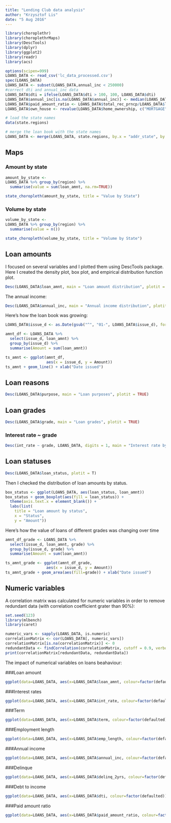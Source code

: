 ```yaml
---
title: "Lending Club data analysis"
author: "Krzysztof Lis"
date: "5 Aug 2016"
---
```


```r
library(choroplethr)
library(choroplethrMaps)
library(DescTools)
library(dplyr)
library(ggplot2)
library(readr)
library(acs)

options(scipen=999)
LOANS_DATA <- read_csv('lc_data_processed.csv')
spec(LOANS_DATA)
LOANS_DATA <- subset(LOANS_DATA,annual_inc < 250000)
#correct dti and annual_inc data
LOANS_DATA$dti = ifelse(LOANS_DATA$dti > 100, 100, LOANS_DATA$dti)
LOANS_DATA$annual_inc[is.na(LOANS_DATA$annual_inc)] <- median(LOANS_DATA$annual_inc, na.rm = TRUE)
LOANS_DATA$paid_amount_ratio <- LOANS_DATA$total_rec_prncp/LOANS_DATA$loan_amnt
LOANS_DATA$own_house <- revalue(LOANS_DATA$home_ownership, c("MORTGAGE" = 0, "RENT" = 0, "OTHER" = 0, "NONE" = 0, "ANY" = 0, "OWN" = 1))

# load the state names
data(state.regions)

# merge the loan book with the state names
LOANS_DATA <- merge(LOANS_DATA, state.regions, by.x = "addr_state", by.y = "abb")

```

## Maps

### Amount by state
```r
amount_by_state <-
LOANS_DATA %>% group_by(region) %>%
  summarise(value = sum(loan_amnt, na.rm=TRUE))

state_choropleth(amount_by_state, title = "Value by State")
```

### Volume by state
```r
volume_by_state <-
LOANS_DATA %>% group_by(region) %>%
  summarise(value = n())

state_choropleth(volume_by_state, title = "Volume by State")
```

## Loan amounts

I focused on several variables and I plotted them using DescTools package.
Here I created the density plot, box plot, and empirical distribution function plot.
```r
Desc(LOANS_DATA$loan_amnt, main = "Loan amount distribution", plotit = TRUE)
```
The annual income:
```r
Desc(LOANS_DATA$annual_inc, main = "Annual income distribution", plotit = TRUE)

```
Here's how the loan book was growing:
```r
LOANS_DATA$issue_d <- as.Date(gsub("^", "01-", LOANS_DATA$issue_d), format="%d-%b-%Y")

amnt_df <- LOANS_DATA %>% 
  select(issue_d, loan_amnt) %>% 
  group_by(issue_d) %>% 
  summarise(Amount = sum(loan_amnt))

ts_amnt <- ggplot(amnt_df, 
                  aes(x = issue_d, y = Amount))
ts_amnt + geom_line() + xlab("Date issued")
```

## Loan reasons

```r
Desc(LOANS_DATA$purpose, main = "Loan purposes", plotit = TRUE)

```
## Loan grades


```r
Desc(LOANS_DATA$grade, main = "Loan grades", plotit = TRUE)
```

### Interest rate ~ grade
```r
Desc(int_rate ~ grade, LOANS_DATA, digits = 1, main = "Interest rate by grade", plotit = TRUE)
```

## Loan statuses

```r
Desc(LOANS_DATA$loan_status, plotit = T)
```

Then I checked the distribution of loan amounts by status.
```r
box_status <- ggplot(LOANS_DATA, aes(loan_status, loan_amnt))
box_status + geom_boxplot(aes(fill = loan_status)) +
  theme(axis.text.x = element_blank()) +
  labs(list(
    title = "Loan amount by status",
    x = "Status",
    y = "Amount"))  
```

Here's how the value of loans of different grades was changing over time
```r
amnt_df_grade <- LOANS_DATA %>% 
  select(issue_d, loan_amnt, grade) %>% 
  group_by(issue_d, grade) %>% 
  summarise(Amount = sum(loan_amnt))

ts_amnt_grade <- ggplot(amnt_df_grade, 
                  aes(x = issue_d, y = Amount))
ts_amnt_grade + geom_area(aes(fill=grade)) + xlab("Date issued")
```

## Numeric variables

A correlation matrix was calculated for numeric variables in order to remove redundant data (with correlation coefficient grater than 90%):
```r
set.seed(123)
library(mlbench)
library(caret)

numeric_vars <- sapply(LOANS_DATA, is.numeric)
correlationMatrix <- cor(LOANS_DATA[, numeric_vars])
correlationMatrix[is.na(correlationMatrix)] <- 0
redundantData <- findCorrelation(correlationMatrix, cutoff = 0.9, verbose = TRUE, names = TRUE, exact = TRUE)
print(correlationMatrix[redundantData, redundantData])
```

The impact of numerical variables on loans beahaviour:

###Loan amount
```r
ggplot(data=LOANS_DATA, aes(x=LOANS_DATA$loan_amnt, colour=factor(defaulted))) + geom_density()
```

###Interest rates
```r
ggplot(data=LOANS_DATA, aes(x=LOANS_DATA$int_rate, colour=factor(defaulted))) + geom_density()
```

###Term
```r
ggplot(data=LOANS_DATA, aes(x=LOANS_DATA$term, colour=factor(defaulted))) + geom_density()
```

###Employment length
```r
ggplot(data=LOANS_DATA, aes(x=LOANS_DATA$emp_length, colour=factor(defaulted))) + geom_density()
```

###Annual income
```r
ggplot(data=LOANS_DATA, aes(x=LOANS_DATA$annual_inc, colour=factor(defaulted))) + geom_density()
```

###Delinque
```r
ggplot(data=LOANS_DATA, aes(x=LOANS_DATA$delinq_2yrs, colour=factor(defaulted))) + geom_density() + xlim(0,10)
```

###Debt to income
```r
ggplot(data=LOANS_DATA, aes(x=LOANS_DATA$dti, colour=factor(defaulted))) + geom_density() + xlim(0,50)
```

###Paid amount ratio
```r
ggplot(data=LOANS_DATA, aes(x=LOANS_DATA$paid_amount_ratio, colour=factor(defaulted))) + geom_density()
```